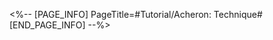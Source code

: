 <%-- [PAGE_INFO]
PageTitle=#Tutorial/Acheron: Technique#
[END_PAGE_INFO] --%>
{{Tutorial
|sort      = 960501
|title     = Acheron: Technique
|subtitle  = 
|type      = 
|about     = 
|image1    = Tutorial Acheron Technique 1.png{{subst:void|<!--$UPLOAD:<<SpriteOutput/TutorialPic/TutorialPage_960501.png>-<Tutorial Acheron Technique 1.png>-<Tutorial Files>>-->}}
|text1     = During exploration, using Acheron's {{Color|h|nobold=1|Technique}} to hit normal enemies will {{Color|h|nobold=1|instantly defeat them}} without entering combat. When the Technique does not hit an enemy, {{Color|h|nobold=1|no Technique Points are consumed}}.
}}
